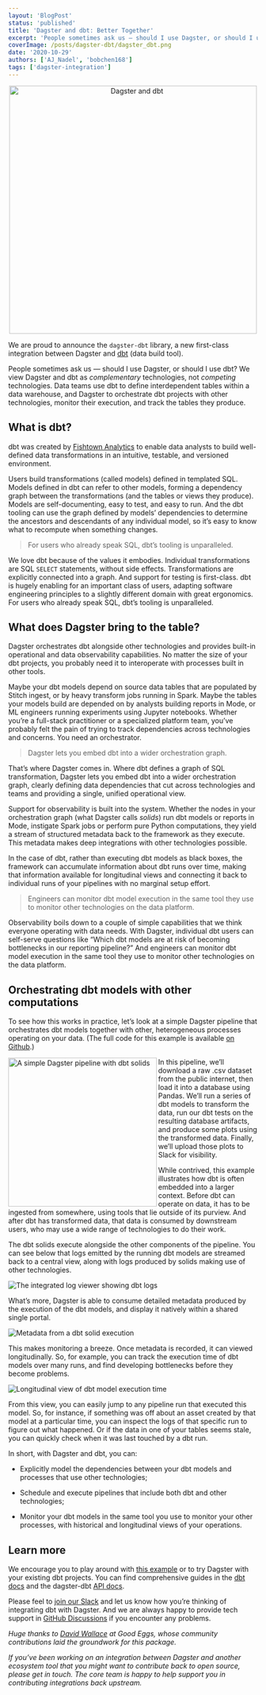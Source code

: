 ```yaml
---
layout: 'BlogPost'
status: 'published'
title: 'Dagster and dbt: Better Together'
excerpt: 'People sometimes ask us — should I use Dagster, or should I use dbt? We view Dagster and dbt as complementary technologies, not competing technologies.'
coverImage: /posts/dagster-dbt/dagster_dbt.png
date: '2020-10-29'
authors: ['AJ_Nadel', 'bobchen168']
tags: ['dagster-integration']
---
```



<p align="center">
  <img
    src="/posts/dagster-dbt/dagster_dbt.png"
    alt="Dagster and dbt"
    width="500px"
  />
</p>

We are proud to announce the `dagster-dbt` library, a new first-class integration between Dagster and [dbt](https://www.getdbt.com/product/) (data build tool).

People sometimes ask us — should I use Dagster, or should I use dbt? We view Dagster and dbt as _complementary_ technologies, not _competing_ technologies. Data teams use dbt to define interdependent tables within a data warehouse, and Dagster to orchestrate dbt projects with other technologies, monitor their execution, and track the tables they produce.

## What is dbt?
dbt was created by [Fishtown Analytics](https://www.fishtownanalytics.com/) to enable data analysts to build well-defined data transformations in an intuitive, testable, and versioned environment.

Users build transformations (called models) defined in templated SQL. Models defined in dbt can refer to other models, forming a dependency graph between the transformations (and the tables or views they produce). Models are self-documenting, easy to test, and easy to run. And the dbt tooling can use the graph defined by models’ dependencies to determine the ancestors and descendants of any individual model, so it’s easy to know what to recompute when something changes.

> For users who already speak SQL, dbt’s tooling is unparalleled.

We love dbt because of the values it embodies. Individual transformations are SQL `SELECT` statements, without side effects. Transformations are explicitly connected into a graph. And support for testing is first-class. dbt is hugely enabling for an important class of users, adapting software engineering principles to a slightly different domain with great ergonomics. For users who already speak SQL, dbt’s tooling is unparalleled.

## What does Dagster bring to the table?
Dagster orchestrates dbt alongside other technologies and provides built-in operational and data observability capabilities. No matter the size of your dbt projects, you probably need it to interoperate with processes built in other tools.

Maybe your dbt models depend on source data tables that are populated by Stitch ingest, or by heavy transform jobs running in Spark. Maybe the tables your models build are depended on by analysts building reports in Mode, or ML engineers running experiments using Jupyter notebooks. Whether you’re a full-stack practitioner or a specialized platform team, you’ve probably felt the pain of trying to track dependencies across technologies and concerns. You need an orchestrator.

> Dagster lets you embed dbt into a wider orchestration graph.

That’s where Dagster comes in. Where dbt defines a graph of SQL transformation, Dagster lets you embed dbt into a wider orchestration graph, clearly defining data dependencies that cut across technologies and teams and providing a single, unified operational view.

Support for observability is built into the system. Whether the nodes in your orchestration graph (what Dagster calls _solids_) run dbt models or reports in Mode, instigate Spark jobs or perform pure Python computations, they yield a stream of structured metadata back to the framework as they execute. This metadata makes deep integrations with other technologies possible.

In the case of dbt, rather than executing dbt models as black boxes, the framework can accumulate information about dbt runs over time, making that information available for longitudinal views and connecting it back to individual runs of your pipelines with no marginal setup effort.

> Engineers can monitor dbt model execution in the same tool they use to monitor other technologies on the data platform.

Observability boils down to a couple of simple capabilities that we think everyone operating with data needs. With Dagster, individual dbt users can self-serve questions like “Which dbt models are at risk of becoming bottlenecks in our reporting pipeline?” And engineers can monitor dbt model execution in the same tool they use to monitor other technologies on the data platform.

## Orchestrating dbt models with other computations
To see how this works in practice, let’s look at a simple Dagster pipeline that orchestrates dbt models together with other, heterogeneous processes operating on your data. (The full code for this example is available [on Github](https://github.com/dagster-io/dagster/tree/master/examples/dbt_example).)

<img
    src="/posts/dagster-dbt/pipeline.png"
    alt="A simple Dagster pipeline with dbt solids"
    width="300px"
    align="left"
/>

In this pipeline, we’ll download a raw .csv dataset from the public internet, then load it into a database using Pandas. We’ll run a series of dbt models to transform the data, run our dbt tests on the resulting database artifacts, and produce some plots using the transformed data. Finally, we’ll upload those plots to Slack for visibility.

While contrived, this example illustrates how dbt is often embedded into a larger context. Before dbt can operate on data, it has to be ingested from somewhere, using tools that lie outside of its purview. And after dbt has transformed data, that data is consumed by downstream users, who may use a wide range of technologies to do their work.

The dbt solids execute alongside the other components of the pipeline. You can see below that logs emitted by the running dbt models are streamed back to a central view, along with logs produced by solids making use of other technologies.

<img
    src="/posts/dagster-dbt/dagit_viewer.png"
    alt="The integrated log viewer showing dbt logs"
/>

What’s more, Dagster is able to consume detailed metadata produced by the execution of the dbt models, and display it natively within a shared single portal.

<img
    src="/posts/dagster-dbt/metadata_modal.png"
    alt="Metadata from a dbt solid execution"
/>

This makes monitoring a breeze. Once metadata is recorded, it can viewed longitudinally. So, for example, you can track the execution time of dbt models over many runs, and find developing bottlenecks before they become problems.

<img
    src="/posts/dagster-dbt/longitudinal_view.png"
    alt="Longitudinal view of dbt model execution time"
/>

From this view, you can easily jump to any pipeline run that executed this model. So, for instance, if something was off about an asset created by that model at a particular time, you can inspect the logs of that specific run to figure out what happened. Or if the data in one of your tables seems stale, you can quickly check when it was last touched by a dbt run.

In short, with Dagster and dbt, you can:

- Explicitly model the dependencies between your dbt models and processes that use other technologies;

- Schedule and execute pipelines that include both dbt and other technologies;

- Monitor your dbt models in the same tool you use to monitor your other processes, with historical and longitudinal views of your operations.

## Learn more

We encourage you to play around with [this example](https://github.com/dagster-io/dagster/tree/master/examples/dbt_example) or to try Dagster with your existing dbt projects. You can find comprehensive guides in the [dbt docs](https://docs.getdbt.com/docs/introduction) and the dagster-dbt [API docs](https://docs.dagster.io/_apidocs/libraries/dagster_dbt).

Please feel to [join our Slack](https://dagster-slackin.herokuapp.com/) and let us know how you’re thinking of integrating dbt with Dagster. And we are always happy to provide tech support in [GitHub Discussions](https://github.com/dagster-io/dagster/discussions/) if you encounter any problems.

_Huge thanks to [David Wallace](https://twitter.com/davidjwallace) at Good Eggs, whose community contributions laid the groundwork for this package._

_If you’ve been working on an integration between Dagster and another ecosystem tool that you might want to contribute back to open source, please get in touch. The core team is happy to help support you in contributing integrations back upstream._
